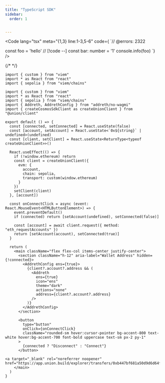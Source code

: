```yaml
---
title: "TypeScript SDK"
sidebar:
  order: 1


---
```


<Code
  lang="tsx"
  meta="{1,3} line:1-3,5-6"
  code={
`// @errors: 2322

const foo = 'hello'  // [!code --]
const bar: number = '1'
console.info(foo)
`}
/>

{/* <TypeScriptSdkDemo client:load /> */}

```tsx
import { custom } from "viem"
import * as React from "react"
import { sepolia } from "viem/chains"

```
```tsx live props={{ }} 
import { custom } from "viem"
import * as React from "react"
import { sepolia } from "viem/chains"
import { Addreth, AddrethConfig } from "addreth/no-wagmi"
import { createCosmosSdkClient as createUnionClient } from "@union/client"

export default () => {
  const [connected, setConnected] = React.useState(false)
  const [account, setAccount] = React.useState<`0x${string}` | undefined>(undefined)
  const [client, setClient] = React.useState<ReturnType<typeof createUnionClient>>()

  React.useEffect(() => {
    if (!window.ethereum) return
    const client = createUnionClient({
      evm: {
        account,
        chain: sepolia,
        transport: custom(window.ethereum)
      }
    })
    setClient(client)
  }, [account])

  const onConnectClick = async (event: React.MouseEvent<HTMLButtonElement>) => {
    event.preventDefault()
    if (connected) return [setAccount(undefined), setConnected(false)]

    const [account] = await client.request({ method: "eth_requestAccounts" })
    return [setAccount(account), setConnected(true)]
  }

  return (
    <main className="flex flex-col items-center justify-center">
      <section className="h-12" aria-label="Wallet Address" hidden={!connected}>
        <AddrethConfig ens={true}>
          {client?.account?.address && (
            <Addreth
              ens={true}
              icon="ens"
              theme="dark"
              actions="none"
              address={client?.account?.address}
            />
          )}
        </AddrethConfig>
      </section>

      <button
        type="button"
        onClick={onConnectClick}
        className="rounded-sm hover:cursor-pointer bg-accent-800 text-white hover:bg-accent-700 font-bold uppercase text-sm px-2 py-1"
      >
        {connected ? "Disconnect" : "Connect"}
      </button>

<a target="_blank" rel="noreferrer noopener" href="https://app.union.build/explorer/transfers/0xb447bf681a50d9d6d64f442f7469a24abb7f8b2f2cd6d0a35700b43a92dad032">0xb447bf681a50d9d6d64f442f7469a24abb7f8b2f2cd6d0a35700b43a92dad032</a>
    </main>
  )
}
```
